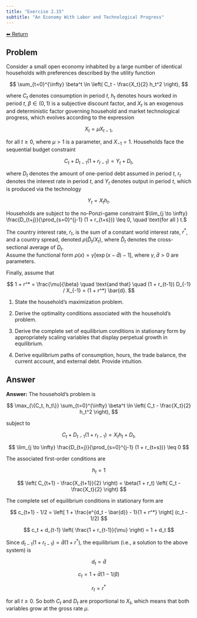 ```yaml
---
title: "Exercise 2.15"
subtitle: "An Economy With Labor and Technological Progress"
---
```

<a class="return-button" href="index.qmd">⬅ Return</a>

## Problem

Consider a small open economy inhabited by a large number of identical households with preferences described by the utility function

$$
\sum_{t=0}^{\infty} \beta^t \ln \left( C_t - \frac{X_t}{2} h_t^2 \right),
$$

where $C_t$ denotes consumption in period $t$, $h_t$ denotes hours worked in period $t$, $\beta \in (0, 1)$ is a subjective discount factor, and $X_t$ is an exogenous and deterministic factor governing household and market technological progress, which evolves according to the expression

$$
X_t = \mu X_{t-1},
$$

for all $t \geq 0$, where $\mu > 1$ is a parameter, and $X_{-1} = 1$. Households face the sequential budget constraint

$$
C_t + D_{t-1} (1 + r_{t-1}) = Y_t + D_t,
$$

where $D_t$ denotes the amount of one-period debt assumed in period $t$, $r_t$ denotes the interest rate in period $t$, and $Y_t$ denotes output in period $t$, which is produced via the technology

$$
Y_t = X_t h_t.
$$

Households are subject to the no-Ponzi-game constraint $\lim_{j \to \infty} \frac{D_{t+j}}{\prod_{s=0}^{j-1} (1 + r_{t+s})} \leq 0, \quad \text{for all } t.$

The country interest rate, $r_t$, is the sum of a constant world interest rate, $r^*$, and a country spread, denoted $\rho \left( \hat{D}_t / X_t \right)$, where $\hat{D}_t$ denotes the cross-sectional average of $D_t$.  
Assume the functional form $\rho(x) = \gamma \left[ \exp(x - \bar{d}) - 1 \right]$, where $\gamma, \bar{d} > 0$ are parameters.

Finally, assume that

$$
1 + r^* = \frac{\mu}{\beta} \quad \text{and that} \quad (1 + r_{t-1}) D_{-1} / X_{-1} = (1 + r^*) \bar{d}.
$$

1. State the household’s maximization problem.

2. Derive the optimality conditions associated with the household’s problem.

3. Derive the complete set of equilibrium conditions in stationary form by appropriately scaling variables that display perpetual growth in equilibrium.

4. Derive equilibrium paths of consumption, hours, the trade balance, the current account, and external debt. Provide intuition.


## Answer

**Answer:** The household’s problem is

$$
\max_{\{C_t, h_t\}} \sum_{t=0}^{\infty} \beta^t \ln \left( C_t - \frac{X_t}{2} h_t^2 \right),
$$

subject to

$$
C_t + D_{t-1}(1 + r_{t-1}) = X_t h_t + D_t,
$$

$$
\lim_{j \to \infty} \frac{D_{t+j}}{\prod_{s=0}^{j-1} (1 + r_{t+s})} \leq 0
$$

The associated first-order conditions are

$$
h_t = 1
$$

$$
\left( C_{t+1} - \frac{X_{t+1}}{2} \right) = \beta(1 + r_t) \left( C_t - \frac{X_t}{2} \right)
$$

The complete set of equilibrium conditions in stationary form are

$$
c_{t+1} - 1/2 = \left[ 1 + \frac{e^{d_t - \bar{d}} - 1}{1 + r^*} \right] (c_t - 1/2)
$$

$$
c_t + d_{t-1} \left( \frac{1 + r_{t-1}}{\mu} \right) = 1 + d_t
$$

Since $d_{t-1}(1 + r_{t-1}) = \bar{d}(1 + r^*)$, the equilibrium (i.e., a solution to the above system) is

$$
d_t = \bar{d}
$$

$$
c_t = 1 + \bar{d}(1 - 1 / \beta)
$$

$$
r_t = r^*
$$

for all $t \geq 0$. So both $C_t$ and $D_t$ are proportional to $X_t$, which means that both variables grow at the gross rate $\mu$.